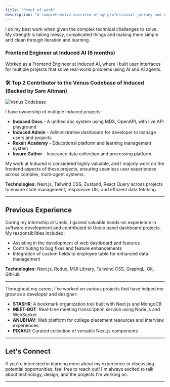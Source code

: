 ```yaml
---
title: "Proof of work"
description: "A comprehensive overview of my professional journey and experiences"
---
```


I do my best work when given the complex technical challenges to solve. My strength is taking messy, complicated things and making them simple and clean through iteration and learning.

### Frontend Engineer at Induced AI (6 months)

Worked as a Frontend Engineer at Induced AI, where I built user interfaces for multiple projects that solve real-world problems using AI and AI agents.

### 🛠 Top 2 Contributor to the Venus Codebase of Induced (Backed by Sam Altman)

![Venus Codebase](/experience/venus.png)

I have ownership of multiple Induced projects:

- **Induced Docs** - A unified doc system using MDX, OpenAPI, with live API playground
- **Induced Admin** - Administrative dashboard for developer to manage users and projects
- **Rexair Academy** - Educational platform and learning management system
- **Insure Gather** - Insurance data collection and processing platform

My work at Induced is considered highly valuable, and I majorly work on the frontend aspects of these projects, ensuring seamless user experiences across complex, multi-agent systems.

**Technologies:** Next.js, Tailwind CSS, Zustand, React Query across projects to ensure state management, responsive UIs, and efficient data fetching.

---

## Previous Experience

During my internship at Unolo, I gained valuable hands-on experience in software development and contributed to Unolo panel dashboard projects. My responsibilities included:

- Assisting in the development of web dashboard and features
- Contributing to bug fixes and feature enhancements
- Integration of custom fields to employee table for enhanced data management

**Technologies:** Next.js, Redux, MUI Library, Tailwind CSS, GraphqL, Git, GitHub

---

Throughout my career, I've worked on various projects that have helped me grow as a developer and designer:

- **STASHR**: A bookmark organization tool built with Next.js and MongoDB
- **MEET-BOT**: Real-time meeting transcription service using Node.js and WebSocket
- **ANUBHAV**: Web platform for college placement resources and interview experiences
- **PIXA/UI**: Curated collection of versatile Next.js components

---

## Let's Connect

If you're interested in learning more about my experience or discussing potential opportunities, feel free to reach out! I'm always excited to talk about technology, design, and the projects I'm working on.

---